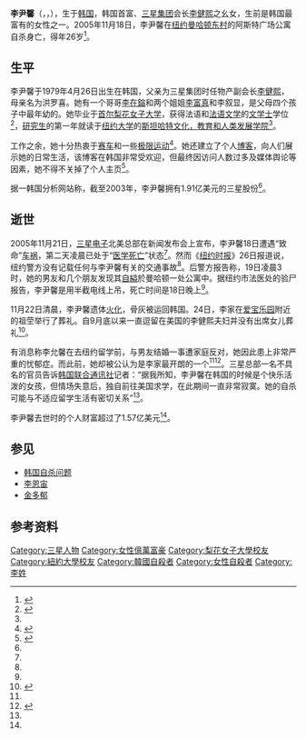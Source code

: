 {{Infobox person
| name        = 李尹馨<br>이윤형
| image       = Lee Yoon-hyung.jpg
| birth_name  = 
| birth_date  = {{Birth date|1979|04|26}}
| birth_place = {{ROK-1972|short=yes}}
| death_date  = {{Death date and age|2005|11|18|1979|04|26}}
| death_place = {{USA}}[[纽约|纽约]][[东村_(纽约市)|东村]]阿斯特广场公寓
| death_cause = [[自缢|自缢]]
| nationality = {{ROK}}
| alma_mater  = {{flagicon|Republic of Korea}}[[梨花女子大學|梨花女子大學]]<br/>{{flagicon|United States of America}}[[纽约大学|纽约大学]]
| occupation  = 
| known_for   = 
| parents     = [[李健熙|李健熙]]<br>洪罗喜
| relatives   = [[李在鎔|李在鎔]]<small>（兄）</small><br>[[李富真|李富真]]<small>（大姐）</small><br>李叙显<small>（二姐）</small>
| module      ={{Infobox Korean name|child=yes
| hangul  = {{linktext|이|윤|형}}
| hanja   = 李尹馨
| rr      = I Yun-hyeong
| mr      = Yi Yun-hyŏng 
}}
}}
'''李尹馨'''（{{kor|이윤형}}，{{lang-en|Lee Yun hyeong}}，{{bd|1979年|4月26日|2005年|11月18日}}），生于[[韩国|韩国]]，韩国首富、[[三星集团|三星集团]]会长[[李健熙|李健熙]]之幺女，生前是韩国最富有的女性之一。2005年11月18日，李尹馨在[[纽约|纽约]][[东村_(纽约市)|曼哈顿东村]]的阿斯特广场公寓自杀身亡，得年26岁<ref name="Baker">{{cite news|last=Baker|first=Al|url=http://www.nytimes.com/2005/11/26/nyregion/26crash.html?_r=1&pagewanted=1&oref=slogin|title=After Samsung Reports Accident, Painful Details of Suicide Emerge|publisher=[[纽约时报|The New York Times]]|date=2005-11-26|accessdate=2014-10-09|archive-date=2019-12-10|archive-url=https://web.archive.org/web/20191210102839/http://www.nytimes.com/2005/11/26/nyregion/26crash.html?_r=1&pagewanted=1&oref=slogin|dead-url=no}}</ref>。

==生平==
李尹馨于1979年4月26日出生在韩国，父亲为三星集团时任物产副会长[[李健熙|李健熙]]，母亲名为洪罗喜。她有一个哥哥[[李在鎔|李在鎔]]和两个姐姐[[李富真|李富真]]和李叙显，是父母四个孩子中最年幼的。她毕业于[[首尔|首尔]][[梨花女子大学|梨花女子大学]]，获得法语和[[法语文学|法语文学]]的[[文学士|文学士]]学位<ref name="daum">{{cite news|last=[[Kim_(Korean_name)|Kim]]|first=Min-hee|url=http://media.daum.net/foreign/englishnews/view.html?cateid=1047&newsid=20051122235606167&cp=koreaherald|title=Samsung chairman's youngest daughter|publisher=Daum|date=2005-11-22|accessdate=2017-02-17|archive-date=2016-08-03|archive-url=https://web.archive.org/web/20160803075045/http://media.daum.net/foreign/englishnews/view.html?cateid=1047&newsid=20051122235606167&cp=koreaherald|dead-url=no}}</ref>，[[研究生|研究生]]的第一年就读于[[纽约大学|纽约大学]]的[[斯坦哈特文化，教育和人类发展学院|斯坦哈特文化，教育和人类发展学院]]<ref name="Baker"/>。

工作之余，她十分热衷于[[赛车|赛车]]和一些[[极限运动|极限运动]]<ref name=":0">{{Cite web|url=http://it.sohu.com/20051130/n240830967.shtml|title=情杀还是阴谋? 韩国三星总裁千金死得蹊跷|accessdate=2017-02-17|author=晴雨|date=2005-11-30|publisher=[[搜狐|搜狐]]|archive-date=2017-02-18|archive-url=https://web.archive.org/web/20170218063701/http://it.sohu.com/20051130/n240830967.shtml|dead-url=no}}</ref>。她还建立了个人[[博客|博客]]，向人们展示她的日常生活，该博客在韩国非常受欢迎，但最终因访问人数过多及媒体舆论等因素，她不得不关掉了个人主页<ref name=":1">{{Cite web|url=http://gb.cri.cn/8606/2005/12/04/1685@806847.htm|title=三星会长幼女自杀引发思考:灿烂背后的焦虑|accessdate=2017-02-17|author=|date=2005-12-04|publisher=国际在线|archive-date=2017-10-12|archive-url=https://web.archive.org/web/20171012194055/http://gb.cri.cn/8606/2005/12/04/1685@806847.htm|dead-url=no}}</ref>。

据一韩国分析网站称，截至2003年，李尹馨拥有1.91亿美元的三星股份<ref name="Baker" />。

==逝世==
2005年11月21日，[[三星电子|三星电子]]北美总部在新闻发布会上宣布，李尹馨18日遭遇“致命”[[车祸|车祸]]，第二天凌晨已处于“[[腦死|医学死亡]]”状态<ref name=":0" />。然而《[[纽约时报|纽约时报]]》26日报道说，纽约警方没有记载任何与李尹馨有关的交通事故<ref name="Baker" />。后警方报告称，19日凌晨3时，她的男友和几个朋友发现其[[自縊|自縊]]於曼哈顿一处公寓中。据纽约市法医处的验尸报告，李尹馨是用半截电线上吊，死亡时间是18日晚上<ref name=":0" />。

11月22日清晨，李尹馨遗体[[火化|火化]]，骨灰被运回韩国。24日，李家在[[爱宝乐园|爱宝乐园]]附近的祖茔举行了葬礼。自9月底以来一直逗留在美国的李健熙夫妇并没有出席女儿葬礼<ref>{{Cite web|url=http://www.chinadaily.com.cn/gb/doc/2005-11/29/content_498846.htm|title=父母阻婚导致忧郁 韩国“三星”总裁千金自缢|accessdate=2017-02-17|author=|date=2005-11-29|publisher=中国日报|archive-url=https://web.archive.org/web/20170217223914/http://www.chinadaily.com.cn/gb/doc/2005-11/29/content_498846.htm|archive-date=2017-02-17|dead-url=yes}}</ref>。

有消息称李允馨在去纽约留学前，与男友结婚一事遭家庭反对，她因此患上非常严重的忧郁症。而此前，她却被公认为是李家最开朗的一个<ref name=":1" /><ref name="highlife">{{cite news|url=http://www.independent.co.uk/news/world/asia/the-high-life-and-lonely-death-of-lee-yoonhyung-517563.html|title=The high life and lonely death of Lee Yoon-hyung|last=Marks|first=Kathy|date=2005-11-30|publisher=[[獨立報|The Independent]]|accessdate=2017-02-17|archive-date=2015-09-25|archive-url=https://web.archive.org/web/20150925184835/http://www.independent.co.uk/news/world/asia/the-high-life-and-lonely-death-of-lee-yoonhyung-517563.html|dead-url=no}}</ref>。三星总部一名不具名的官员告诉[[韩国联合通讯社|韩国联合通讯社]]记者：“据我所知，李尹馨在韩国的时候是个快乐活泼的女孩，但情场失意后，独自前往美国求学，在此期间一直非常寂寞。她的自杀可能与不适应留学生活有密切关系”<ref name=":0" />。

李尹馨去世时的个人财富超过了1.57亿美元<ref name="highlife" />。

== 参见 ==
* [[韩国自杀问题|韩国自杀问题]]
* [[李恩宙|李恩宙]]
* [[金多郁|金多郁]]

== 参考资料 ==
{{reflist}}

{{三星集团}}
{{Authority control}}
{{DEFAULTSORT:Lee, Yoon-hyung}}
[[Category:三星人物|Category:三星人物]]
[[Category:女性億萬富豪|Category:女性億萬富豪]]
[[Category:梨花女子大學校友|Category:梨花女子大學校友]]
[[Category:紐約大學校友|Category:紐約大學校友]]
[[Category:韓國自殺者|Category:韓國自殺者]]
[[Category:女性自殺者|Category:女性自殺者]]
[[Category:李姓|Category:李姓]]